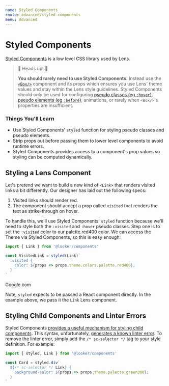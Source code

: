 ```yaml
---
name: Styled Components
route: advanced/styled-components
menu: Advanced
---
```



# Styled Components

[Styled Components](https://www.styled-components.com/) is a low level CSS
library used by Lens.

> 👋 Heads up! 👋
>
> **You should rarely need to use Styled Components.** Instead use the [`<Box/>`](/#/Components/Layout?id=box)
> component and its props which ensures you use Lens' theme values and
> stay within the Lens style guidelines. Styled Components should only be
> used for configuring [pseudo classes (eg `:hover`)](https://developer.mozilla.org/en-US/docs/Web/CSS/Pseudo-classes), [pseudo elements (eg
> `:before`)](https://developer.mozilla.org/en-US/docs/Web/CSS/Pseudo-elements), animations, or rarely when `<Box/>`'s properties are insufficient.

### Things You'll Learn

- Use Styled Components' `styled` function for styling pseudo classes and pseudo
  elements.
- Strip props out before passing them to lower level components to avoid runtime
  errors.
- Styled Components provides access to a component's prop values so styling can
  be computed dynamically.

## Styling a Lens Component

Let's pretend we want to build a new kind of `<Link>` that renders visited links
a bit differently. Our designer has laid out the following specs:

1.  Visited links should render red.
2.  The component should accept a prop called `visited` that renders the text as
    strike-through on hover.

To handle this, we'll use Styled Components' `styled` function because we'll
need to style both the `:visited` and `:hover` pseudo classes. Step one is to
set the `:visited` color to our palette.red400 color. We can access the Theme
via Styled Components, so this is easy enough:

```jsx
import { Link } from '@looker/components'

const VisitedLink = styled(Link)`
  :visited {
    color: ${props => props.theme.colors.palette.red400};
  }
`
```

<Playground>
  <VisitedLink href="https://www.google.com">Google.com</VisitedLink>
</Playground>

Note, `styled` expects to be passed a React component directly. In the example
above, we pass it the `Link` Lens component.

## Styling Child Components and Linter Errors

Styled Components [provides a useful mechanism for styling child components](https://www.styled-components.com/docs/advanced#referring-to-other-components). This syntax, unfortunately, [generates a known linter error](https://github.com/styled-components/stylelint-processor-styled-components/issues/34#issuecomment-325339118). To remove the linter error, simply add the `/* sc-selector */` tag to your style definition. For example:

```jsx
import { styled, Link } from '@looker/components'

const Card = styled.div`
  ${/* sc-selector */ Link} {
    background-color: ${props => props.theme.palette.green300};
  }
`
```
